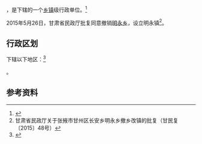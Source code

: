 {{中国乡级行政区|62/07/02/210/000}}

'''{{PAGENAMEBASE}}'''，是{{PRC admin/fullname|62/07/02/210/000|3}}下辖的一个[[乡镇|乡镇]]级行政单位。<ref>{{PRC admin/ref sgc|{{PRC admin/parent|62/07/02/210/000}}}}</ref>

2015年5月26日，甘肃省民政厅批复同意撤销[[明永乡|明永乡]]，设立明永镇<ref>甘肃省民政厅关于张掖市甘州区长安乡明永乡撤乡改镇的批复（甘民复〔2015〕48号）</ref>。

== 行政区划 ==

{{PAGENAMEBASE}}下辖以下地区：<ref>{{PRC admin/ref sgc|62/07/02/210/000}}</ref>

{{PRC admin/children|62/07/02/210/000}}。

== 参考资料 ==

{{reflist}}

{{行政区划小作品}}
{{PRC admin/navcat|62/07/02/210/000}}